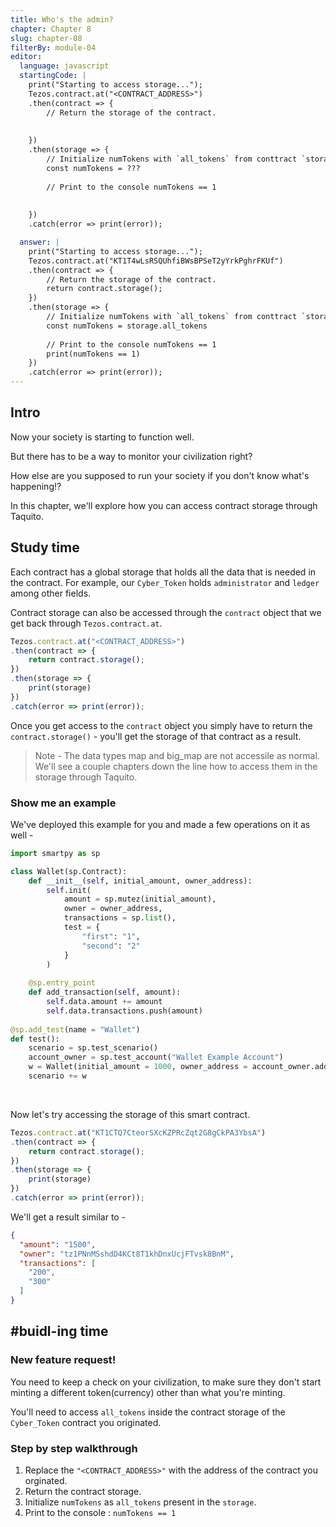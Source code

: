 ```yaml
---
title: Who's the admin?
chapter: Chapter 8
slug: chapter-08
filterBy: module-04
editor:
  language: javascript
  startingCode: |
    print("Starting to access storage...");
    Tezos.contract.at("<CONTRACT_ADDRESS>")
    .then(contract => {
        // Return the storage of the contract.
        
        
    })
    .then(storage => {
        // Initialize numTokens with `all_tokens` from conttract `storage`.
        const numTokens = ???
        
        // Print to the console numTokens == 1
        
        
    })
    .catch(error => print(error));

  answer: |
    print("Starting to access storage...");
    Tezos.contract.at("KT1T4wLsRSQUhfiBWsBPSeT2yYrkPghrFKUf")
    .then(contract => {
        // Return the storage of the contract.
        return contract.storage();
    })
    .then(storage => {
        // Initialize numTokens with `all_tokens` from conttract `storage`.
        const numTokens = storage.all_tokens
        
        // Print to the console numTokens == 1
        print(numTokens == 1)
    })
    .catch(error => print(error));
---
```

## Intro
Now your society is starting to function well. 

But there has to be a way to monitor your civilization right? 

How else are you supposed to run your society if you don't know what's happening!?

In this chapter, we'll explore how you can access contract storage through Taquito.

## Study time
Each contract has a global storage that holds all the data that is needed in the contract. For example, our `Cyber_Token` holds `administrator` and `ledger` among other fields.

Contract storage can also be accessed through the `contract` object that we get back through `Tezos.contract.at`.
```javascript
Tezos.contract.at("<CONTRACT_ADDRESS>")
.then(contract => {
    return contract.storage();
})
.then(storage => {
    print(storage)
})
.catch(error => print(error));
```
Once you get access to the `contract` object you simply have to return the `contract.storage()` - you'll get the storage of that contract as a result. 

> Note - The data types map and big_map are not accessile as normal. We'll see a couple chapters down the line how to access them in the storage through Taquito.

### Show me an example
We've deployed this example for you and made a few operations on it as well - 
```python
import smartpy as sp

class Wallet(sp.Contract):
    def __init__(self, initial_amount, owner_address):
        self.init(
            amount = sp.mutez(initial_amount),
            owner = owner_address,
            transactions = sp.list(),
            test = {
                "first": "1",
                "second": "2"
            }
        )
        
    @sp.entry_point
    def add_transaction(self, amount):
        self.data.amount += amount
        self.data.transactions.push(amount)
        
@sp.add_test(name = "Wallet")
def test():
    scenario = sp.test_scenario()
    account_owner = sp.test_account("Wallet Example Account")
    w = Wallet(initial_amount = 1000, owner_address = account_owner.address)
    scenario += w
```

<br />

Now let's try accessing the storage of this smart contract.
```javascript
Tezos.contract.at("KT1CTQ7CteorSXcKZPRcZqt2G8gCkPA3YbsA")
.then(contract => {
    return contract.storage();
})
.then(storage => {
    print(storage)
})
.catch(error => print(error));
```
We'll get a result similar to - 
```json
{
  "amount": "1500",
  "owner": "tz1PNnMSshdD4KCt8T1khDnxUcjFTvsk8BnM",
  "transactions": [
    "200",
    "300"
  ]
}
```


## #buidl-ing time
 
### New feature request!
You need to keep a check on your civilization, to make sure they don't start minting a different token(currency) other than what you're minting.

You'll need to access `all_tokens` inside the contract storage of the `Cyber_Token` contract you originated.

### Step by step walkthrough
1. Replace the `"<CONTRACT_ADDRESS>"` with the address of the contract you orginated.
2. Return the contract storage.
3. Initialize `numTokens` as `all_tokens` present in the `storage`.
4. Print to the console : `numTokens == 1`